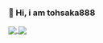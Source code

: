 <!--
### Hi there 👋

**tohsaka888/tohsaka888** is a ✨ _special_ ✨ repository because its `README.md` (this file) appears on your GitHub profile.

Here are some ideas to get you started:

- 🔭 I’m currently working on ...
- 🌱 I’m currently learning ...
- 👯 I’m looking to collaborate on ...
- 🤔 I’m looking for help with ...
- 💬 Ask me about ...
- 📫 How to reach me: ...
- 😄 Pronouns: ...
- ⚡ Fun fact: ...
-->

### 👋 Hi, i am tohsaka888

<a href="https://github.com/anuraghazra/github-readme-stats">
  <img
    align="center"
    src="https://github-readme-stats.vercel.app/api?username=tohsaka888&count_private=true&show_icons=true&include_all_commits=true&hide_border=true&hide_title=true"
  />
</a>
<a href="https://github.com/anuraghazra/github-readme-stats">
  <img
    align="center"
    src="https://github-readme-stats.vercel.app/api/top-langs/?username=tohsaka888&langs_count=3&hide_title=true&hide_border=true"
  />
</a>
